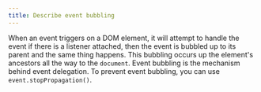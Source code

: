 ```yaml
---
title: Describe event bubbling
---
```


When an event triggers on a DOM element, it will attempt to handle the event if there is a listener attached, then the event is bubbled up to its parent and the same thing happens. This bubbling occurs up the element's ancestors all the way to the `document`. Event bubbling is the mechanism behind event delegation. To prevent event bubbling, you can use `event.stopPropagation()`.

